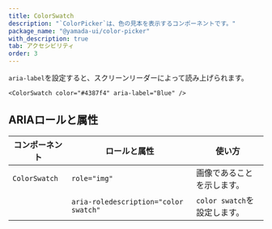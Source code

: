 ```yaml
---
title: ColorSwatch
description: "`ColorPicker`は、色の見本を表示するコンポーネントです。"
package_name: "@yamada-ui/color-picker"
with_description: true
tab: アクセシビリティ
order: 3
---
```


`aria-label`を設定すると、スクリーンリーダーによって読み上げられます。

```tsx live=false
<ColorSwatch color="#4387f4" aria-label="Blue" />
```

## ARIAロールと属性

| コンポーネント | ロールと属性                          | 使い方                       |
| -------------- | ------------------------------------- | ---------------------------- |
| `ColorSwatch`  | `role="img"`                          | 画像であることを示します。   |
|                | `aria-roledescription="color swatch"` | `color swatch`を設定します。 |

